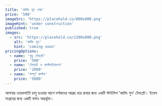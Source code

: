 ```yaml
---
title: 'কামিং সুন পেজ'
price: '500'
imageSrc: 'https://placehold.co/800x800.png'
imageHint: 'under construction'
published: true
images:
  - src: 'https://placehold.co/1200x800.png'
    alt: 'কামিং সুন'
    hint: 'coming soon'
pricingOptions:
  - name: 'শুধু টেমপ্লেট'
    price: '500'
  - name: 'টেমপ্লেট ও কাস্টমাইজেশন'
    price: '2000'
  - name: 'সম্পূর্ণ কাস্টম'
    price: '5000'
---
```


আপনার ওয়েবসাইট চালু হওয়ার আগে দর্শকদের আগ্রহ ধরে রাখার জন্য একটি স্টাইলিশ 'কামিং সুন' টেমপ্লেট। ইমেল সংগ্রহের জন্য একটি ফর্মও অন্তর্ভুক্ত।